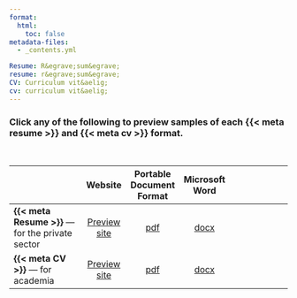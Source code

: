 ```yaml
---
format:
  html:
    toc: false
metadata-files:
  - _contents.yml

Resume: R&egrave;sum&egrave;
resume: r&egrave;sum&egrave;
CV: Curriculum vit&aelig;
cv: curriculum vit&aelig;
---
```


### Click any of the following to preview samples of each {{< meta resume >}} and {{< meta cv >}} format.  

<br>

|             | Website | Portable Document Format | Microsoft Word |              |
| :---------- | :-: | :-: | :-: | :----------: |
| **{{< meta Resume >}}** --- for the private sector | [Preview site](resume.qmd) | [pdf]({{< meta resumefile >}}.pdf) | [docx]({{< meta resumefile >}}.docx) |  |
| **{{< meta CV >}}** --- for academia | [Preview site](cv.qmd) | [pdf]({{< meta cvfile >}}.pdf) | [docx]({{< meta cvfile >}}.docx) | &nbsp; &nbsp; &nbsp; &nbsp; &nbsp; &nbsp; &nbsp; &nbsp; &nbsp; &nbsp; |

